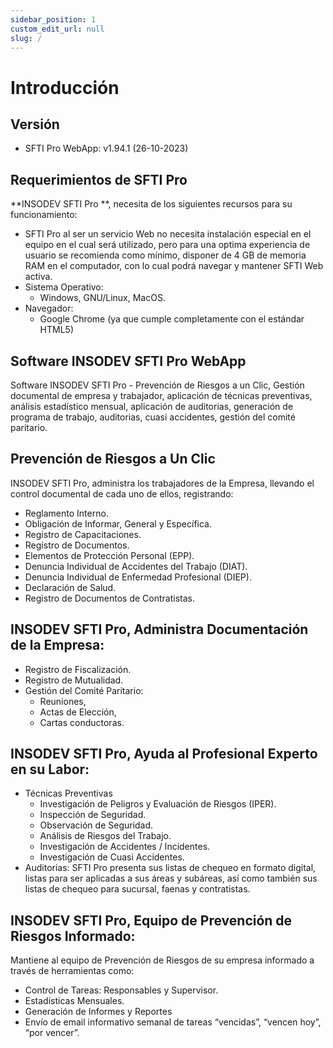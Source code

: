 ```yaml
---
sidebar_position: 1
custom_edit_url: null
slug: /
---
```

# Introducción

## Versión
* SFTI Pro WebApp: v1.94.1 (26-10-2023)

## Requerimientos de SFTI Pro
**INSODEV SFTI Pro **, necesita de los siguientes recursos para su funcionamiento:
* SFTI Pro al ser un servicio Web no necesita instalación especial en el equipo en el cual será utilizado, pero para una optima experiencia de usuario se recomienda como mínimo, disponer de 4 GB de memoria RAM en el computador, con lo cual podrá navegar y mantener SFTI Web activa.
* Sistema Operativo:
  * Windows, GNU/Linux, MacOS.
* Navegador:
  * Google Chrome (ya que cumple completamente con el estándar HTML5)

## Software INSODEV SFTI Pro WebApp
Software INSODEV SFTI Pro - Prevención de Riesgos a un Clic, Gestión documental de empresa y trabajador, aplicación de técnicas preventivas, análisis estadístico mensual, aplicación de auditorias, generación de programa de trabajo, auditorias, cuasi accidentes, gestión del comité paritario.

## Prevención de Riesgos a Un Clic
INSODEV SFTI Pro, administra los trabajadores de la Empresa, llevando el control documental de cada uno de ellos, registrando:
* Reglamento Interno. 
* Obligación de Informar, General y Específica.
* Registro de Capacitaciones.
* Registro de Documentos.
* Elementos de Protección Personal (EPP).
* Denuncia Individual de Accidentes del Trabajo (DIAT).
* Denuncia Individual de Enfermedad Profesional (DIEP).
* Declaración de Salud.
* Registro de Documentos de Contratistas.

## INSODEV SFTI Pro, Administra Documentación de la Empresa:
* Registro de Fiscalización.
* Registro de Mutualidad.
* Gestión del Comité Paritario:
  * Reuniones,
  * Actas de Elección,
  * Cartas conductoras.

## INSODEV SFTI Pro, Ayuda al Profesional Experto en su Labor:
* Técnicas Preventivas
  * Investigación de Peligros y Evaluación de Riesgos (IPER).
  * Inspección de Seguridad.
  * Observación de Seguridad.
  * Análisis de Riesgos del Trabajo.
  * Investigación de Accidentes / Incidentes.
  * Investigación de Cuasi Accidentes.
* Auditorias: SFTI Pro presenta sus listas de chequeo en formato digital, listas para ser aplicadas a sus áreas y subáreas, así como también sus listas de chequeo para sucursal, faenas y contratistas.

## INSODEV SFTI Pro, Equipo de Prevención de Riesgos Informado:
Mantiene al equipo de Prevención de Riesgos de su empresa informado a través de herramientas como:

* Control de Tareas: Responsables y Supervisor.
* Estadísticas Mensuales.
* Generación de Informes y Reportes
* Envío de email informativo semanal de tareas “vencidas”, “vencen hoy”, “por vencer”.